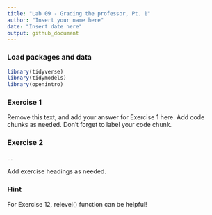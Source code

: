 ```yaml
---
title: "Lab 09 - Grading the professor, Pt. 1"
author: "Insert your name here"
date: "Insert date here"
output: github_document
---
```


### Load packages and data

```r
library(tidyverse) 
library(tidymodels)
library(openintro)
```

### Exercise 1

Remove this text, and add your answer for Exercise 1 here.
Add code chunks as needed.
Don't forget to label your code chunk.

### Exercise 2

...

Add exercise headings as needed.

### Hint 
For Exercise 12, relevel() function can be helpful! 
